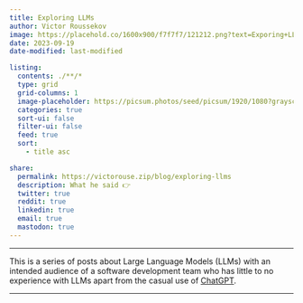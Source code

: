 ```yaml
---
title: Exploring LLMs
author: Victor Roussekov
image: https://placehold.co/1600x900/f7f7f7/121212.png?text=Exporing+LLMs.&font=playfair-display
date: 2023-09-19
date-modified: last-modified

listing:
  contents: ./**/*
  type: grid
  grid-columns: 1
  image-placeholder: https://picsum.photos/seed/picsum/1920/1080?grayscale
  categories: true
  sort-ui: false
  filter-ui: false
  feed: true
  sort:
    - title asc

share:
  permalink: https://victorouse.zip/blog/exploring-llms
  description: What he said 👉
  twitter: true
  reddit: true
  linkedin: true
  email: true
  mastodon: true
---
```


---

This is a series of posts about Large Language Models (LLMs) with an intended
audience of a software development team who has little to no experience with
LLMs apart from the casual use of [ChatGPT](https://chat.openai.com).

---
